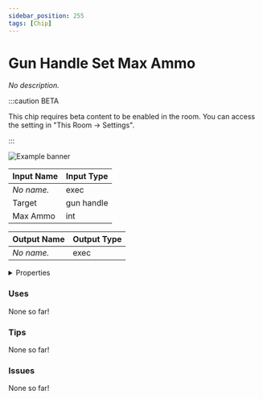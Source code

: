 ```yaml
---
sidebar_position: 255
tags: [Chip]
---
```


# Gun Handle Set Max Ammo

*No description.*

:::caution BETA

This chip requires beta content to be enabled in the room. You can access the setting in "This Room -> Settings".

:::

![Example banner](./assets/d0ace61e-9d6f-440a-839c-65a3e6aa1e9b.svg)

| Input Name | Input Type |
|-----------|-----------|
| *No name.* | exec |
| Target | gun handle |
| Max Ammo | int |

| Output Name | Output Type |
|-----------|-----------|
| *No name.* | exec |


<details>
  <summary>Properties</summary>
  <div>
    <div>
    <table>
      <thead>
        <tr>
          <th>Is beta required?</th>
          <th>✅</th>
        </tr>
        <tr>
          <th>Is this chip a trolling risk?</th>
          <th>❌</th>
        </tr>
        <tr>
          <th>Chip UUID</th>
          <th>d0ace61e-9d6f-440a-839c-65a3e6aa1e9b</th>
        </tr>
      </thead>
    </table>
    </div>
  </div>
</details>

### Uses

None so far!

### Tips

None so far!

### Issues

None so far!